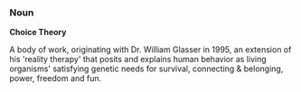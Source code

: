 ===Noun===
'''Choice Theory''' 

A body of work, originating with Dr. William Glasser in 1995, an extension of his 'reality therapy' that posits and explains human behavior as living organisms' satisfying genetic needs for survival, connecting & belonging, power, freedom and fun.